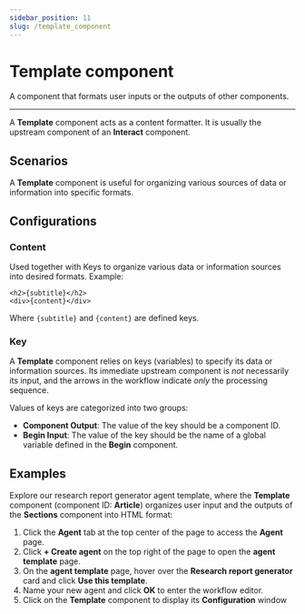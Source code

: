 ```yaml
---
sidebar_position: 11
slug: /template_component
---
```


# Template component

A component that formats user inputs or the outputs of other components.

---

A **Template** component acts as a content formatter. It is usually the upstream component of an **Interact** component.


## Scenarios

A **Template** component is useful for organizing various sources of data or information into specific formats.

## Configurations

### Content

Used together with Keys to organize various data or information sources into desired formats. Example:

```text
<h2>{subtitle}</h2>
<div>{content}</div>
```

Where `{subtitle}` and `{content}` are defined keys.

### Key

A **Template** component relies on keys (variables) to specify its data or information sources. Its immediate upstream component is *not* necessarily its input, and the arrows in the workflow indicate *only* the processing sequence.

Values of keys are categorized into two groups:

- **Component Output**: The value of the key should be a component ID.
- **Begin Input**: The value of the key should be the name of a global variable defined in the **Begin** component.

## Examples

Explore our research report generator agent template, where the **Template** component (component ID: **Article**) organizes user input and the outputs of the **Sections** component into HTML format:

1. Click the **Agent** tab at the top center of the page to access the **Agent** page.
2. Click **+ Create agent** on the top right of the page to open the **agent template** page.
3. On the **agent template** page, hover over the **Research report generator** card and click **Use this template**.
4. Name your new agent and click **OK** to enter the workflow editor.
5. Click on the **Template** component to display its **Configuration** window
